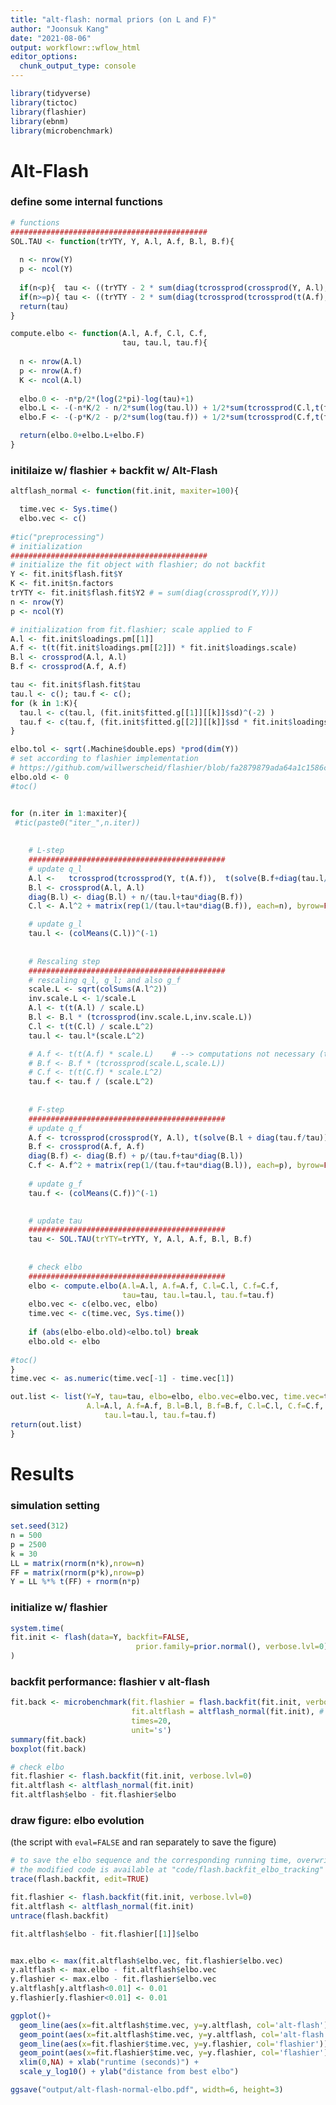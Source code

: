 ```yaml
---
title: "alt-flash: normal priors (on L and F)"
author: "Joonsuk Kang"
date: "2021-08-06"
output: workflowr::wflow_html
editor_options:
  chunk_output_type: console
---
```


```r
library(tidyverse)
library(tictoc)
library(flashier)
library(ebnm)
library(microbenchmark)
```




# Alt-Flash

### define some internal functions

```r
# functions 
############################################
SOL.TAU <- function(trYTY, Y, A.l, A.f, B.l, B.f){
  
  n <- nrow(Y)
  p <- ncol(Y)
  
  if(n<p){  tau <- ((trYTY - 2 * sum(diag(tcrossprod(crossprod(Y, A.l),A.f))) + sum(B.l*B.f))/(n*p))^(-1)}
  if(n>=p){ tau <- ((trYTY - 2 * sum(diag(tcrossprod(tcrossprod(t(A.f), Y), t(A.l)))) + sum(B.l*B.f))/(n*p))^(-1)}
  return(tau)
}

compute.elbo <- function(A.l, A.f, C.l, C.f,
                         tau, tau.l, tau.f){
  
  n <- nrow(A.l)
  p <- nrow(A.f)
  K <- ncol(A.l)
  
  elbo.0 <- -n*p/2*(log(2*pi)-log(tau)+1)
  elbo.L <- -(-n*K/2 - n/2*sum(log(tau.l)) + 1/2*sum(tcrossprod(C.l,t(tau.l))) - 1/2*sum(log(C.l-A.l^2)))
  elbo.F <- -(-p*K/2 - p/2*sum(log(tau.f)) + 1/2*sum(tcrossprod(C.f,t(tau.f))) - 1/2*sum(log(C.f-A.f^2)))

  return(elbo.0+elbo.L+elbo.F)
}
```



### initilaize w/ flashier + backfit w/ Alt-Flash

```r
altflash_normal <- function(fit.init, maxiter=100){

  time.vec <- Sys.time()
  elbo.vec <- c()
  
#tic("preprocessing")
# initialization
############################################
# initialize the fit object with flashier; do not backfit
Y <- fit.init$flash.fit$Y
K <- fit.init$n.factors
trYTY <- fit.init$flash.fit$Y2 # = sum(diag(crossprod(Y,Y))) 
n <- nrow(Y)
p <- ncol(Y)

# initialization from fit.flashier; scale applied to F
A.l <- fit.init$loadings.pm[[1]]
A.f <- t(t(fit.init$loadings.pm[[2]]) * fit.init$loadings.scale)
B.l <- crossprod(A.l, A.l)
B.f <- crossprod(A.f, A.f)

tau <- fit.init$flash.fit$tau
tau.l <- c(); tau.f <- c();
for (k in 1:K){
  tau.l <- c(tau.l, (fit.init$fitted.g[[1]][[k]]$sd)^(-2) )
  tau.f <- c(tau.f, (fit.init$fitted.g[[2]][[k]]$sd * fit.init$loadings.scale[k])^(-2))
}

elbo.tol <- sqrt(.Machine$double.eps) *prod(dim(Y)) 
# set according to flashier implementation
# https://github.com/willwerscheid/flashier/blob/fa2879879ada64a1c1586c4ca518f69e589e89ab/R/convergence_criteria.R#L1
elbo.old <- 0
#toc()


for (n.iter in 1:maxiter){
 #tic(paste0("iter_",n.iter))  
  
  
    # L-step
    ############################################
    # update q_l
    A.l <-   tcrossprod(tcrossprod(Y, t(A.f)),  t(solve(B.f+diag(tau.l/tau))))
    B.l <- crossprod(A.l, A.l)
    diag(B.l) <- diag(B.l) + n/(tau.l+tau*diag(B.f))
    C.l <- A.l^2 + matrix(rep(1/(tau.l+tau*diag(B.f)), each=n), byrow=FALSE, ncol=K)

    # update g_l
    tau.l <- (colMeans(C.l))^(-1)
    
    
    # Rescaling step
    ############################################
    # rescaling q_l, g_l; and also g_f
    scale.L <- sqrt(colSums(A.l^2))
    inv.scale.L <- 1/scale.L
    A.l <- t(t(A.l) / scale.L)
    B.l <- B.l * (tcrossprod(inv.scale.L,inv.scale.L))
    C.l <- t(t(C.l) / scale.L^2)
    tau.l <- tau.l*(scale.L^2)

    # A.f <- t(t(A.f) * scale.L)    # --> computations not necessary (to be overwritten soon)
    # B.f <- B.f * (tcrossprod(scale.L,scale.L))
    # C.f <- t(t(C.f) * scale.L^2)
    tau.f <- tau.f / (scale.L^2)
    
    
    # F-step
    ############################################
    # update q_f
    A.f <- tcrossprod(crossprod(Y, A.l), t(solve(B.l + diag(tau.f/tau))))
    B.f <- crossprod(A.f, A.f)
    diag(B.f) <- diag(B.f) + p/(tau.f+tau*diag(B.l))
    C.f <- A.f^2 + matrix(rep(1/(tau.f+tau*diag(B.l)), each=p), byrow=FALSE, ncol=K)
    
    # update g_f
    tau.f <- (colMeans(C.f))^(-1)
    

    # update tau
    ############################################
    tau <- SOL.TAU(trYTY=trYTY, Y, A.l, A.f, B.l, B.f)
    
    
    # check elbo
    ############################################
    elbo <- compute.elbo(A.l=A.l, A.f=A.f, C.l=C.l, C.f=C.f,
                         tau=tau, tau.l=tau.l, tau.f=tau.f)
    elbo.vec <- c(elbo.vec, elbo)
    time.vec <- c(time.vec, Sys.time())
    
    if (abs(elbo-elbo.old)<elbo.tol) break
    elbo.old <- elbo
    
#toc()
}
time.vec <- as.numeric(time.vec[-1] - time.vec[1])

out.list <- list(Y=Y, tau=tau, elbo=elbo, elbo.vec=elbo.vec, time.vec=time.vec,
                 A.l=A.l, A.f=A.f, B.l=B.l, B.f=B.f, C.l=C.l, C.f=C.f,
                     tau.l=tau.l, tau.f=tau.f)
return(out.list)
}
```



# Results

### simulation setting

```r
set.seed(312)
n = 500
p = 2500
k = 30
LL = matrix(rnorm(n*k),nrow=n)
FF = matrix(rnorm(p*k),nrow=p)
Y = LL %*% t(FF) + rnorm(n*p)
```

### initialize w/ flashier

```r
system.time(
fit.init <- flash(data=Y, backfit=FALSE, 
                            prior.family=prior.normal(), verbose.lvl=0)
)
```

### backfit performance: flashier v alt-flash

```r
fit.back <- microbenchmark(fit.flashier = flash.backfit(fit.init, verbose.lvl=0), # backfit w/ flashier
                           fit.altflash = altflash_normal(fit.init), # backfit w/ alt-flash
                           times=20,
                           unit='s')
summary(fit.back)
boxplot(fit.back)

# check elbo
fit.flashier <- flash.backfit(fit.init, verbose.lvl=0)
fit.altflash <- altflash_normal(fit.init)
fit.altflash$elbo - fit.flashier$elbo
```

### draw figure: elbo evolution

(the script with `eval=FALSE` and ran separately to save the figure)

```r
# to save the elbo sequence and the corresponding running time, overwrite the function "flashier::flash.backfit"
# the modified code is available at "code/flash.backfit_elbo_tracking"
trace(flash.backfit, edit=TRUE)

fit.flashier <- flash.backfit(fit.init, verbose.lvl=0)
fit.altflash <- altflash_normal(fit.init)
untrace(flash.backfit)

fit.altflash$elbo - fit.flashier[[1]]$elbo


max.elbo <- max(fit.altflash$elbo.vec, fit.flashier$elbo.vec)
y.altflash <- max.elbo - fit.altflash$elbo.vec
y.flashier <- max.elbo - fit.flashier$elbo.vec
y.altflash[y.altflash<0.01] <- 0.01
y.flashier[y.flashier<0.01] <- 0.01

ggplot()+
  geom_line(aes(x=fit.altflash$time.vec, y=y.altflash, col='alt-flash'))+
  geom_point(aes(x=fit.altflash$time.vec, y=y.altflash, col='alt-flash'))+
  geom_line(aes(x=fit.flashier$time.vec, y=y.flashier, col='flashier'))+
  geom_point(aes(x=fit.flashier$time.vec, y=y.flashier, col='flashier'))+
  xlim(0,NA) + xlab("runtime (seconds)") + 
  scale_y_log10() + ylab("distance from best elbo")

ggsave("output/alt-flash-normal-elbo.pdf", width=6, height=3)
```
